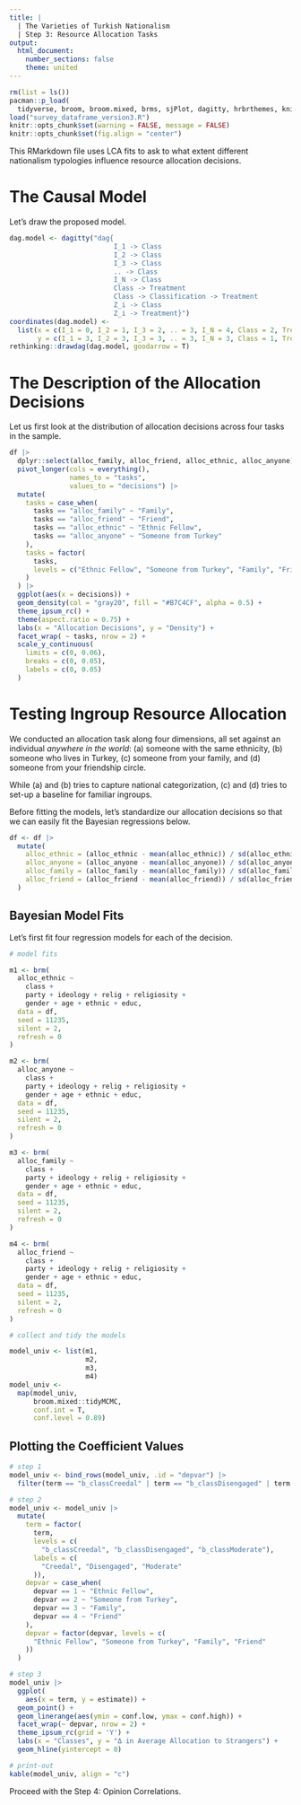 ---
title: |
  | The Varieties of Turkish Nationalism
  | Step 3: Resource Allocation Tasks
output:
  html_document: 
    number_sections: false
    theme: united
---

```{r setup, include=FALSE}
rm(list = ls())
pacman::p_load(
  tidyverse, broom, broom.mixed, brms, sjPlot, dagitty, hrbrthemes, knitr)
load("survey_dataframe_version3.R")
knitr::opts_chunk$set(warning = FALSE, message = FALSE)
knitr::opts_chunk$set(fig.align = "center")
```

This RMarkdown file uses LCA fits to ask to what extent different nationalism typologies influence resource allocation decisions.

# The Causal Model

Let's draw the proposed model.

```{r, fig.width = 6, fig.height = 4, dpi = 500}

dag.model <- dagitty("dag{
                          I_1 -> Class
                          I_2 -> Class
                          I_3 -> Class
                          .. -> Class
                          I_N -> Class
                          Class -> Treatment
                          Class -> Classification -> Treatment
                          Z_i -> Class
                          Z_i -> Treatment}")
coordinates(dag.model) <-
  list(x = c(I_1 = 0, I_2 = 1, I_3 = 2, .. = 3, I_N = 4, Class = 2, Treatment = 6, Z_i = 5, Classification = 5),
       y = c(I_1 = 3, I_2 = 3, I_3 = 3, .. = 3, I_N = 3, Class = 1, Treatment = 1, Z_i = 2, Classification = 0))
rethinking::drawdag(dag.model, goodarrow = T)

```

# The Description of the Allocation Decisions

Let us first look at the distribution of allocation decisions across four tasks in the sample.

```{r, fig.width = 7.5, fig.height = 5, dpi = 500}

df |>
  dplyr::select(alloc_family, alloc_friend, alloc_ethnic, alloc_anyone) |>
  pivot_longer(cols = everything(),
               names_to = "tasks",
               values_to = "decisions") |>
  mutate(
    tasks = case_when(
      tasks == "alloc_family" ~ "Family",
      tasks == "alloc_friend" ~ "Friend",
      tasks == "alloc_ethnic" ~ "Ethnic Fellow",
      tasks == "alloc_anyone" ~ "Someone from Turkey"
    ),
    tasks = factor(
      tasks,
      levels = c("Ethnic Fellow", "Someone from Turkey", "Family", "Friend")
    )
  ) |>
  ggplot(aes(x = decisions)) +
  geom_density(col = "gray20", fill = "#B7C4CF", alpha = 0.5) +
  theme_ipsum_rc() +
  theme(aspect.ratio = 0.75) +
  labs(x = "Allocation Decisions", y = "Density") +
  facet_wrap( ~ tasks, nrow = 2) +
  scale_y_continuous(
    limits = c(0, 0.06),
    breaks = c(0, 0.05),
    labels = c(0, 0.05)
  )

```

# Testing Ingroup Resource Allocation

We conducted an allocation task along four dimensions, all set against an individual *anywhere in the world*: (a) someone with the same ethnicity, (b) someone who lives in Turkey, (c) someone from your family, and (d) someone from your friendship circle.

While (a) and (b) tries to capture national categorization, (c) and (d) tries to set-up a baseline for familiar ingroups.

Before fitting the models, let's standardize our allocation decisions so that we can easily fit the Bayesian regressions below.

```{r}

df <- df |> 
  mutate(
    alloc_ethnic = (alloc_ethnic - mean(alloc_ethnic)) / sd(alloc_ethnic),
    alloc_anyone = (alloc_anyone - mean(alloc_anyone)) / sd(alloc_anyone),
    alloc_family = (alloc_family - mean(alloc_family)) / sd(alloc_family),
    alloc_friend = (alloc_friend - mean(alloc_friend)) / sd(alloc_friend),
  )

```

## Bayesian Model Fits

Let's first fit four regression models for each of the decision.

```{r}

# model fits

m1 <- brm(
  alloc_ethnic ~
    class +
    party + ideology + relig + religiosity +
    gender + age + ethnic + educ,
  data = df,
  seed = 11235,
  silent = 2,
  refresh = 0
)

m2 <- brm(
  alloc_anyone ~
    class +
    party + ideology + relig + religiosity +
    gender + age + ethnic + educ,  
  data = df,
  seed = 11235,
  silent = 2,
  refresh = 0
)

m3 <- brm(
  alloc_family ~
    class +
    party + ideology + relig + religiosity +
    gender + age + ethnic + educ,
  data = df,
  seed = 11235,
  silent = 2,
  refresh = 0
)

m4 <- brm(
  alloc_friend ~
    class +
    party + ideology + relig + religiosity +
    gender + age + ethnic + educ,
  data = df,
  seed = 11235,
  silent = 2,
  refresh = 0
)

# collect and tidy the models

model_univ <- list(m1,
                   m2, 
                   m3, 
                   m4)
model_univ <-
  map(model_univ,
      broom.mixed::tidyMCMC,
      conf.int = T,
      conf.level = 0.89)

```

## Plotting the Coefficient Values

```{r, fig.width = 8, fig.height = 6}

# step 1
model_univ <- bind_rows(model_univ, .id = "depvar") |>
  filter(term == "b_classCreedal" | term == "b_classDisengaged" | term == "b_classModerate")

# step 2
model_univ <- model_univ |>
  mutate(
    term = factor(
      term, 
      levels = c(
        "b_classCreedal", "b_classDisengaged", "b_classModerate"),
      labels = c(
        "Creedal", "Disengaged", "Moderate"
      )),
    depvar = case_when(
      depvar == 1 ~ "Ethnic Fellow",
      depvar == 2 ~ "Someone from Turkey",
      depvar == 3 ~ "Family",
      depvar == 4 ~ "Friend"
    ),
    depvar = factor(depvar, levels = c(
      "Ethnic Fellow", "Someone from Turkey", "Family", "Friend"
    ))
  )

# step 3
model_univ |>
  ggplot(
    aes(x = term, y = estimate)) + 
  geom_point() + 
  geom_linerange(aes(ymin = conf.low, ymax = conf.high)) + 
  facet_wrap(~ depvar, nrow = 2) + 
  theme_ipsum_rc(grid = 'Y') + 
  labs(x = "Classes", y = "Δ in Average Allocation to Strangers") +
  geom_hline(yintercept = 0)

# print-out
kable(model_univ, align = "c")

```

Proceed with the Step 4: Opinion Correlations.
